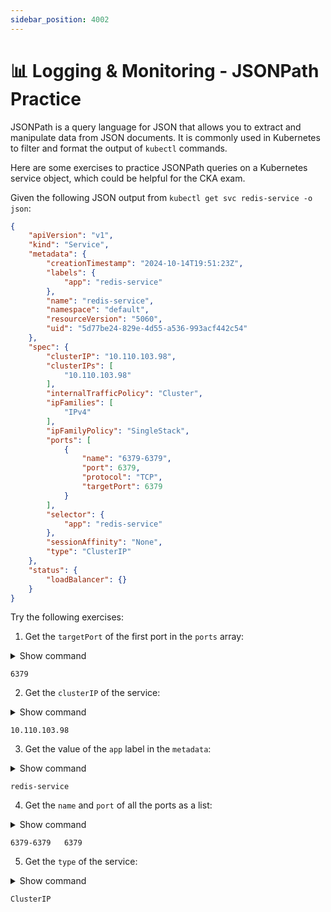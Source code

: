 ```yaml
---
sidebar_position: 4002
---
```


# 📊 Logging & Monitoring - JSONPath Practice

JSONPath is a query language for JSON that allows you to extract and manipulate data from JSON documents. It is commonly used in Kubernetes to filter and format the output of `kubectl` commands.

Here are some exercises to practice JSONPath queries on a Kubernetes service object, which could be helpful for the CKA exam.

Given the following JSON output from `kubectl get svc redis-service -o json`:

```json
{
    "apiVersion": "v1",
    "kind": "Service",
    "metadata": {
        "creationTimestamp": "2024-10-14T19:51:23Z",
        "labels": {
            "app": "redis-service"
        },
        "name": "redis-service",
        "namespace": "default",
        "resourceVersion": "5060",
        "uid": "5d77be24-829e-4d55-a536-993acf442c54"
    },
    "spec": {
        "clusterIP": "10.110.103.98",
        "clusterIPs": [
            "10.110.103.98"
        ],
        "internalTrafficPolicy": "Cluster",
        "ipFamilies": [
            "IPv4"
        ],
        "ipFamilyPolicy": "SingleStack",
        "ports": [
            {
                "name": "6379-6379",
                "port": 6379,
                "protocol": "TCP",
                "targetPort": 6379
            }
        ],
        "selector": {
            "app": "redis-service"
        },
        "sessionAffinity": "None",
        "type": "ClusterIP"
    },
    "status": {
        "loadBalancer": {}
    }
}
```

Try the following exercises:

1. Get the `targetPort` of the first port in the `ports` array:

<details>
<summary>Show command</summary>

```bash
kubectl get svc redis-service -o jsonpath='{.spec.ports[0].targetPort}'
```
</details>

```
6379
```

2. Get the `clusterIP` of the service:

<details>
<summary>Show command</summary>

```bash
kubectl get svc redis-service -o jsonpath='{.spec.clusterIP}'
```
</details>

```
10.110.103.98
```

3. Get the value of the `app` label in the `metadata`:

<details>
<summary>Show command</summary>

```bash
kubectl get svc redis-service -o jsonpath='{.metadata.labels.app}'
```
</details>

```
redis-service
```

4. Get the `name` and `port` of all the ports as a list:

<details>
<summary>Show command</summary>

```bash
kubectl get svc redis-service -o jsonpath='{range .spec.ports[*]}{.name}{"\t"}{.port}{"\n"}{end}'
```
</details>

```
6379-6379   6379
```

5. Get the `type` of the service:

<details>
<summary>Show command</summary>

```bash
kubectl get svc redis-service -o jsonpath='{.spec.type}'
```
</details>

```
ClusterIP
```
